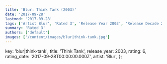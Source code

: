 ```yaml
---
title: 'Blur: Think Tank (2003)'
date: '2017-09-28'
lastmod: '2017-09-28'
tags: ['Artist Blur', 'Rated 3', 'Release Year 2003', 'Release Decade 2000']
summary: 'Rated 3'
authors: ['default']
images: ['/content/images/blur|think-tank.jpg']
---
```


  key: 'blur|think-tank',
  title: 'Think Tank',
  release_year: 2003,
  rating: 6,
  rating_date: '2017-09-28T00:00:00.000Z',
  artist: 'Blur',
};

<MusicRating data={data} />

